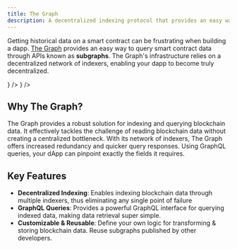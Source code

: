 ```yaml
---
title: The Graph
description: A decentralized indexing protocol that provides an easy way to query blockchain data through APIs known as subgraphs.
---
```



Getting historical data on a smart contract can be frustrating when building a dapp. [The Graph](https://thegraph.com/) provides an easy way to query smart contract data through APIs known as **subgraphs**. The Graph's infrastructure relies on a decentralized network of indexers, enabling your dapp to become truly decentralized.

<Cards>
  <Card
    title="The Graph"
    href="https://thegraph.com"
    external
    icon={<Network />}
  />
  <Card
    title="Quick Start"
    href="https://thegraph.com/docs/en/quick-start"
    external
    icon={<LayoutPanelTop />}
  />
</Cards>

## Why The Graph?

The Graph provides a robust solution for indexing and querying blockchain data. It effectively tackles the challenge of reading blockchain data without creating a centralized bottleneck. With its network of indexers, The Graph offers increased redundancy and quicker query responses. Using GraphQL queries, your dApp can pinpoint exactly the fields it requires.

## Key Features

- **Decentralized Indexing**: Enables indexing blockchain data through multiple indexers, thus eliminating any single point of failure
- **GraphQL Queries**: Provides a powerful GraphQL interface for querying indexed data, making data retrieval super simple.
- **Customizable & Reusable**: Define your own logic for transforming & storing blockchain data. Reuse subgraphs published by other developers.
